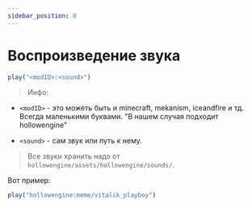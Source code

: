 ```yaml
---
sidebar_position: 0
---
```


# Воспроизведение звука

```jsx
play("<modID>:<sound>")
```
> Инфо:

- `<modID>` - это можеть быть и minecraft, mekanism, iceandfire и тд. Всегда маленькими буквами. "В нашем случая подходит hollowengine"

- `<sound>` - сам звук или путь к нему.

> Все звуки хранить надо от `hollowengine/assets/hollowengine/sounds/`.

Вот пример:

```jsx
play("hollowengine:meme/vitalik_playboy")
```
